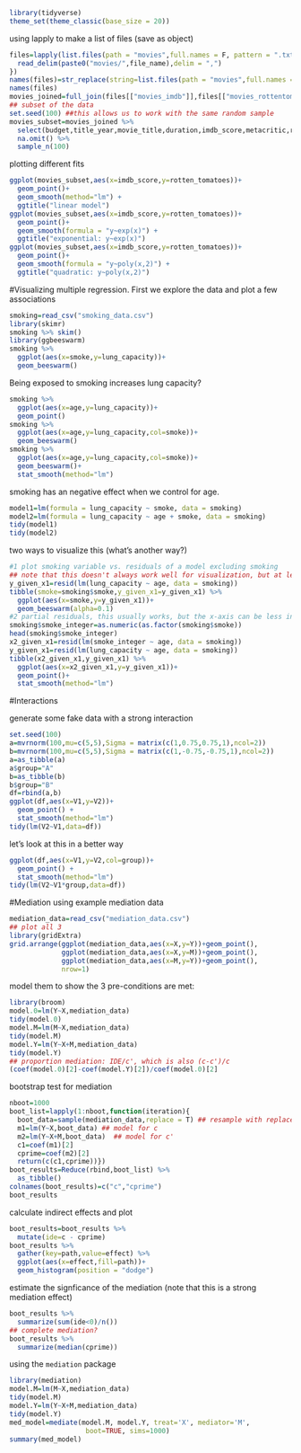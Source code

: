 ```r
library(tidyverse)
theme_set(theme_classic(base_size = 20)) 
```

using lapply to make a list of files (save as object)
```r
files=lapply(list.files(path = "movies",full.names = F, pattern = ".txt"),function(file_name){
  read_delim(paste0("movies/",file_name),delim = ",")
})
names(files)=str_replace(string=list.files(path = "movies",full.names = F, pattern = ".txt"),pattern = ".txt",replacement = "")
names(files)
movies_joined=full_join(files[["movies_imdb"]],files[["movies_rottentom"]],by=c("movie_title"="title"))
## subset of the data
set.seed(100) ##this allows us to work with the same random sample
movies_subset=movies_joined %>%
  select(budget,title_year,movie_title,duration,imdb_score,metacritic,rotten_tomatoes) %>%
  na.omit() %>%
  sample_n(100)
```


plotting different fits
```r
ggplot(movies_subset,aes(x=imdb_score,y=rotten_tomatoes))+
  geom_point()+
  geom_smooth(method="lm") +
  ggtitle("linear model")
ggplot(movies_subset,aes(x=imdb_score,y=rotten_tomatoes))+
  geom_point()+
  geom_smooth(formula = "y~exp(x)") +
  ggtitle("exponential: y~exp(x)")
ggplot(movies_subset,aes(x=imdb_score,y=rotten_tomatoes))+
  geom_point()+
  geom_smooth(formula = "y~poly(x,2)") +
  ggtitle("quadratic: y~poly(x,2)")
```


#Visualizing multiple regression.
First we explore the data and plot a few associations
```r
smoking=read_csv("smoking_data.csv")
library(skimr)
smoking %>% skim()
library(ggbeeswarm)
smoking %>%
  ggplot(aes(x=smoke,y=lung_capacity))+
  geom_beeswarm()
```

Being exposed to smoking increases lung capacity?
```r
smoking %>%
  ggplot(aes(x=age,y=lung_capacity))+
  geom_point()
smoking %>%
  ggplot(aes(x=age,y=lung_capacity,col=smoke))+
  geom_beeswarm()
smoking %>%
  ggplot(aes(x=age,y=lung_capacity,col=smoke))+
  geom_beeswarm()+
  stat_smooth(method="lm")
```

smoking has an negative effect when we control for age. 
```r
model1=lm(formula = lung_capacity ~ smoke, data = smoking)
model2=lm(formula = lung_capacity ~ age + smoke, data = smoking)
tidy(model1)
tidy(model2)
```

two ways to visualize this (what's another way?)
```r
#1 plot smoking variable vs. residuals of a model excluding smoking
## note that this doesn't always work well for visualization, but at least the x-axis is interpretable
y_given_x1=resid(lm(lung_capacity ~ age, data = smoking))
tibble(smoke=smoking$smoke,y_given_x1=y_given_x1) %>%
  ggplot(aes(x=smoke,y=y_given_x1))+
  geom_beeswarm(alpha=0.1)
#2 partial residuals, this usually works, but the x-axis can be less interpretable. 
smoking$smoke_integer=as.numeric(as.factor(smoking$smoke))
head(smoking$smoke_integer)
x2_given_x1=resid(lm(smoke_integer ~ age, data = smoking))
y_given_x1=resid(lm(lung_capacity ~ age, data = smoking))
tibble(x2_given_x1,y_given_x1) %>%
  ggplot(aes(x=x2_given_x1,y=y_given_x1))+
  geom_point()+
  stat_smooth(method="lm")
```


#Interactions

generate some fake data with a strong interaction
```r
set.seed(100)
a=mvrnorm(100,mu=c(5,5),Sigma = matrix(c(1,0.75,0.75,1),ncol=2))
b=mvrnorm(100,mu=c(5,5),Sigma = matrix(c(1,-0.75,-0.75,1),ncol=2))
a=as_tibble(a)
a$group="A"
b=as_tibble(b)
b$group="B"
df=rbind(a,b)
ggplot(df,aes(x=V1,y=V2))+
  geom_point() +
  stat_smooth(method="lm")
tidy(lm(V2~V1,data=df))
```

let's look at this in a better way
```r
ggplot(df,aes(x=V1,y=V2,col=group))+
  geom_point() +
  stat_smooth(method="lm")
tidy(lm(V2~V1*group,data=df))
```


#Mediation using example mediation data
```r
mediation_data=read_csv("mediation_data.csv")
## plot all 3
library(gridExtra)
grid.arrange(ggplot(mediation_data,aes(x=X,y=Y))+geom_point(),
             ggplot(mediation_data,aes(x=X,y=M))+geom_point(),
             ggplot(mediation_data,aes(x=M,y=Y))+geom_point(),
             nrow=1)
```

model them to show the 3 pre-conditions are met: 
```r
library(broom)
model.0=lm(Y~X,mediation_data)
tidy(model.0)
model.M=lm(M~X,mediation_data)
tidy(model.M)
model.Y=lm(Y~X+M,mediation_data)
tidy(model.Y)
## proportion mediation: IDE/c', which is also (c-c')/c
(coef(model.0)[2]-coef(model.Y)[2])/coef(model.0)[2]
```

bootstrap test for mediation
```r
nboot=1000
boot_list=lapply(1:nboot,function(iteration){
  boot_data=sample(mediation_data,replace = T) ## resample with replacement
  m1=lm(Y~X,boot_data) ## model for c
  m2=lm(Y~X+M,boot_data)  ## model for c'
  c1=coef(m1)[2]
  cprime=coef(m2)[2]
  return(c(c1,cprime))})
boot_results=Reduce(rbind,boot_list) %>%
  as_tibble()
colnames(boot_results)=c("c","cprime")
boot_results
```

calculate indirect effects and plot
```r
boot_results=boot_results %>% 
  mutate(ide=c - cprime)
boot_results %>% 
  gather(key=path,value=effect) %>%
  ggplot(aes(x=effect,fill=path))+
  geom_histogram(position = "dodge")
```


estimate the signficance of the mediation 
(note that this is a strong mediation effect)
```r
boot_results %>% 
  summarize(sum(ide<0)/n())
## complete mediation? 
boot_results %>% 
  summarize(median(cprime))
```


using the `mediation` package
```r
library(mediation)
model.M=lm(M~X,mediation_data)
tidy(model.M)
model.Y=lm(Y~X+M,mediation_data)
tidy(model.Y)
med_model=mediate(model.M, model.Y, treat='X', mediator='M',
                   boot=TRUE, sims=1000)
summary(med_model)
```